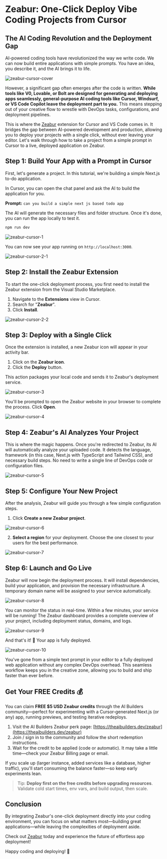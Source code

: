 # Zeabur: One-Click Deploy Vibe Coding Projects from Cursor

## The AI Coding Revolution and the Deployment Gap

AI-powered coding tools have revolutionized the way we write code. We can now build entire applications with simple prompts. You have an idea, you describe it, and the AI brings it to life.

![zeabur-cursor-cover](/products/zeabur/zeabur-cursor-cover.png)

However, a significant gap often emerges after the code is written. **While tools like V0, Lovable, or Bolt are designed for generating and deploying apps seamlessly, general-purpose AI coding tools like Cursor, Windsurf, or VS Code Copilot leave the deployment part to you.** This means stepping out of your creative flow to wrestle with DevOps tasks, configurations, and deployment pipelines.

This is where the [Zeabur](https://zeabur.com/referral?referralCode=aibuilders) extension for Cursor and VS Code comes in. It bridges the gap between AI-powered development and production, allowing you to deploy your projects with a single click, without ever leaving your editor. Let's walk through how to take a project from a simple prompt in Cursor to a live, deployed application on Zeabur.


## Step 1: Build Your App with a Prompt in Cursor

First, let's generate a project. In this tutorial, we're building a simple Next.js to-do application.

In Cursor, you can open the chat panel and ask the AI to build the application for you.

**Prompt:** `can you build a simple next js based todo app`

The AI will generate the necessary files and folder structure. Once it's done, you can run the app locally to test it.

```bash
npm run dev
```
![zeabur-cursor-1](/products/zeabur/zeabur-cursor-1.png)

You can now see your app running on `http://localhost:3000`.

![zeabur-cursor-2-1](/products/zeabur/zeabur-cursor-2-1.png)

## Step 2: Install the Zeabur Extension

To start the one-click deployment process, you first need to install the Zeabur extension from the Visual Studio Marketplace.

1.  Navigate to the **Extensions** view in Cursor.
2.  Search for "**Zeabur**".
3.  Click **Install**.

![zeabur-cursor-2-2](/products/zeabur/zeabur-cursor-2-2.png)

## Step 3: Deploy with a Single Click

Once the extension is installed, a new Zeabur icon will appear in your activity bar.

1.  Click on the **Zeabur icon**.
2.  Click the **Deploy** button.

This action packages your local code and sends it to Zeabur's deployment service.

![zeabur-cursor-3](/products/zeabur/zeabur-cursor-3.png)

You'll be prompted to open the Zeabur website in your browser to complete the process. Click **Open**.

![zeabur-cursor-4](/products/zeabur/zeabur-cursor-4.png)

## Step 4: Zeabur's AI Analyzes Your Project

This is where the magic happens. Once you're redirected to Zeabur, its AI will automatically analyze your uploaded code. It detects the language, framework (in this case, Next.js with TypeScript and Tailwind CSS), and necessary build steps. No need to write a single line of DevOps code or configuration files.

![zeabur-cursor-5](/products/zeabur/zeabur-cursor-5.png)

## Step 5: Configure Your New Project

After the analysis, Zeabur will guide you through a few simple configuration steps.

1.  Click **Create a new Zeabur project**.

![zeabur-cursor-6](/products/zeabur/zeabur-cursor-6.png)

2.  **Select a region** for your deployment. Choose the one closest to your users for the best performance.

![zeabur-cursor-7](/products/zeabur/zeabur-cursor-7.png)

## Step 6: Launch and Go Live

Zeabur will now begin the deployment process. It will install dependencies, build your application, and provision the necessary infrastructure. A temporary domain name will be assigned to your service automatically.

![zeabur-cursor-8](/products/zeabur/zeabur-cursor-8.png)

You can monitor the status in real-time. Within a few minutes, your service will be running! The Zeabur dashboard provides a complete overview of your project, including deployment status, domains, and logs.

![zeabur-cursor-9](/products/zeabur/zeabur-cursor-9.png)

And that's it! 🎉 Your app is fully deployed.

![zeabur-cursor-10](/products/zeabur/zeabur-cursor-10.png)

You've gone from a simple text prompt in your editor to a fully deployed web application without any complex DevOps overhead. This seamless workflow keeps you in the creative zone, allowing you to build and ship faster than ever before.

## Get Your FREE Credits 💰

You can claim **FREE $5 USD Zeabur credits** through the AI Builders community—perfect for experimenting with a Cursor‑generated Next.js (or any) app, running previews, and testing iterative redeploys.

1. Visit the AI Builders Zeabur perk page: [https://theaibuilders.dev/zeabur](https://theaibuilders.dev/zeabur)
2. Join / sign in to the community and follow the short redemption instructions.
3. Wait for the credit to be applied (code or automatic). It may take a little time—check your Zeabur Billing page or email.

If you scale up (larger instance, added services like a database, higher traffic), you'll start consuming the balance faster—so keep early experiments lean.

> Tip: **Deploy first on the free credits before upgrading resources**. Validate cold start times, env vars, and build output, then scale.

## Conclusion
By integrating Zeabur's one-click deployment directly into your coding environment, you can focus on what matters most—building great applications—while leaving the complexities of deployment aside. 

Check out [Zeabur](https://zeabur.com/referral?referralCode=aibuilders) today and experience the future of effortless app deployment!

Happy coding and deploying! 🎉